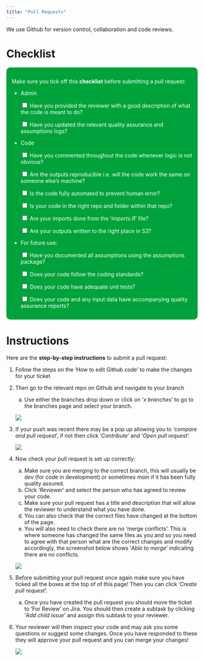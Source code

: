 ```yaml
---
title: "Pull Requests"
---
```


We use Github for version control, collaboration and code reviews.

# Checklist

<div style="background-color: #00a33b;
            color: white;
            padding: 1em;
            border-radius: 10px;">

Make sure you tick off this **checklist** before submitting a pull request:

-   Admin

    <input type="checkbox"> Have you provided the reviewer with a good description of what the code is meant to do?

    <input type="checkbox"> Have you updated the relevant quality assurance and assumptions logs?

-   Code

    <input type="checkbox"> Have you commented throughout the code whenever logic is not obvious?

    <input type="checkbox"> Are the outputs reproducible i.e. will the code work the same on someone else's machine?

    <input type="checkbox"> Is the code fully automated to prevent human error?

    <input type="checkbox"> Is your code in the right repo and folder within that repo?

    <input type="checkbox"> Are your imports done from the '*imports.R*' file?

    <input type="checkbox"> Are your outputs written to the right place in S3?

-   For future use:

    <input type="checkbox"> Have you documented all assumptions using the assumptions package?

    <input type="checkbox"> Does your code follow the coding standards?

    <input type="checkbox"> Does your code have adequate unit tests?

    <input type="checkbox"> Does your code and any input data have accompanying quality assurance reports?

</div>

# Instructions

Here are the **step-by-step instructions** to submit a pull request:

1.  Follow the steps on the 'How to edit Github code' to make the changes for your ticket

2.  Then go to the relevant repo on Github and navigate to your branch

    a.  Use either the branches drop down or click on '*x branches*' to go to the branches page and select your branch.

    ![](~/module_b_team_pages/assets/branches_button.png)

3.  If your push was recent there may be a pop up allowing you to '*compare and pull request*', if not then click '*Contribute*' and '*Open pull request*'.

    ![](~/module_b_team_pages/assets/contribute_button.png)

4.  Now check your pull request is set up correctly:

    a.  Make sure you are merging to the correct branch, this will usually be *dev* (for code in development) or sometimes *main* if it has been fully quality assured.
    b.  Click '*Reviewer*' and select the person who has agreed to review your code.
    c.  Make sure your pull request has a title and description that will allow the reviewer to understand what you have done.
    d.  You can also check that the correct files have changed at the bottom of the page.
    e.  You will also need to check there are no 'merge conflicts'. This is where someone has changed the same files as you and so you need to agree with that person what are the correct changes and modify accordingly, the screenshot below shows '*Able to merge*' indicating there are no conflicts.

    ![](~/module_b_team_pages/assets/pull_request.png)

5.  Before submitting your pull request once again make sure you have ticked all the boxes at the top of of this page! Then you can click '*Create pull request*'.

    a.  Once you have created the pull request you should move the ticket to 'For Review' on Jira. You should then create a subtask by clicking '*Add child issue*' and assign this subtask to your reviewer.

6.  Your reviewer will then inspect your code and may ask you some questions or suggest some changes. Once you have responded to these they will approve your pull request and you can merge your changes!

    ![](~/module_b_team_pages/assets/approved.png)
